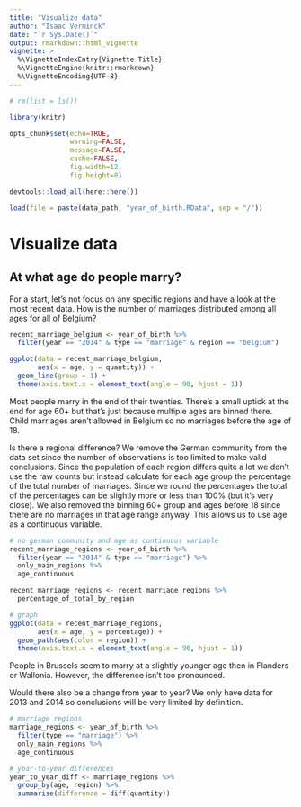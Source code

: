 ```yaml
---
title: "Visualize data"
author: "Isaac Verminck"
date: "`r Sys.Date()`"
output: rmarkdown::html_vignette
vignette: >
  %\VignetteIndexEntry{Vignette Title}
  %\VignetteEngine{knitr::rmarkdown}
  %\VignetteEncoding{UTF-8}
---
```


```r

# rm(list = ls())

library(knitr)

opts_chunk$set(echo=TRUE,
               warning=FALSE,
               message=FALSE,
               cache=FALSE,
               fig.width=12,
               fig.height=8)

devtools::load_all(here::here())

```

```r

load(file = paste(data_path, "year_of_birth.RData", sep = "/"))


```

# Visualize data

## At what age do people marry?

For a start, let's not focus on any specific regions and have a look at the most recent data. How is the number of marriages distributed among all ages for all of Belgium?

```r
recent_marriage_belgium <- year_of_birth %>%
  filter(year == "2014" & type == "marriage" & region == "belgium")

ggplot(data = recent_marriage_belgium,
       aes(x = age, y = quantity)) +
  geom_line(group = 1) +
  theme(axis.text.x = element_text(angle = 90, hjust = 1))


```

Most people marry in the end of their twenties. There's a small uptick at the end for age 60+ but that's just because multiple ages are binned there. Child marriages aren't allowed in Belgium so no marriages before the age of 18.

Is there a regional difference? We remove the German community from the data set since the number of observations is too limited to make valid conclusions. Since the population of each region differs quite a lot we don't use the raw counts but instead calculate for each age group the percentage of the total number of marriages. Since we round the percentages the total of the percentages can be slightly more or less than 100% (but it's very close). We also removed the binning 60+ group and ages before 18 since there are no marriages in that age range anyway. This allows us to use age as a continuous variable.

```r
# no german community and age as continuous variable
recent_marriage_regions <- year_of_birth %>%
  filter(year == "2014" & type == "marriage") %>% 
  only_main_regions %>%
  age_continuous

recent_marriage_regions <- recent_marriage_regions %>% 
  percentage_of_total_by_region

# graph
ggplot(data = recent_marriage_regions,
       aes(x = age, y = percentage)) +
  geom_path(aes(color = region)) +
  theme(axis.text.x = element_text(angle = 90, hjust = 1))

```


People in Brussels seem to marry at a slightly younger age then in Flanders or Wallonia. However, the difference isn't too pronounced.

Would there also be a change from year to year? We only have data for 2013 and 2014 so conclusions will be very limited by definition.

```r
# marriage regions
marriage_regions <- year_of_birth %>% 
  filter(type == "marriage") %>% 
  only_main_regions %>%
  age_continuous

# year-to-year differences
year_to_year_diff <- marriage_regions %>%
  group_by(age, region) %>% 
  summarise(difference = diff(quantity))
  

```


